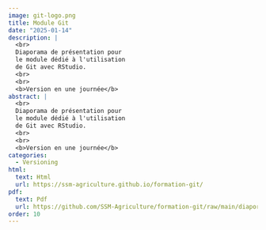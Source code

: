 ```yaml
---
image: git-logo.png
title: Module Git
date: "2025-01-14"
description: |
  <br>
  Diaporama de présentation pour
  le module dédié à l'utilisation
  de Git avec RStudio.
  <br>
  <br>
  <b>Version en une journée</b> 
abstract: |
  <br>
  Diaporama de présentation pour
  le module dédié à l'utilisation
  de Git avec RStudio.
  <br>
  <br>
  <b>Version en une journée</b> 
categories:
  - Versioning
html:
  text: Html
  url: https://ssm-agriculture.github.io/formation-git/
pdf:
  text: Pdf 
  url: https://github.com/SSM-Agriculture/formation-git/raw/main/diaporama_pdf/Diaporama_git.pdf
order: 10
---
```

